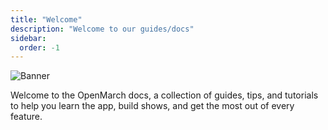 ```yaml
---
title: "Welcome"
description: "Welcome to our guides/docs"
sidebar:
  order: -1
---
```



![Banner](/home/editor-dark.png)

Welcome to the OpenMarch docs, a collection of guides, tips, and tutorials to help you learn the app, build shows, and get the most out of every feature.

<LinkCard
  title="Getting Started"
  href="/guides/getting-started/"
  description="Learn how to setup your file in OpenMarch."
/>
<LinkCard
  title="Writing Drill"
  href="/guides/writing-drill/"
  description="How to use the alignment tools and the shape editor."
/>
<LinkCard
  title="Submitting Feedback"
  href="/guides/submitting-feedback/"
  description="Where you should submit feedback & bug reports."
/>
<LinkCard
  title="Developers"
  href="/developers/codebase/"
  description="Learn how to contribute and how the app is made."
/>
